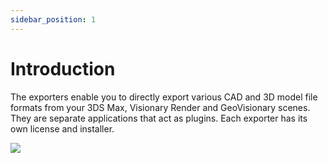 ```yaml
---
sidebar_position: 1
---
```


# Introduction

The exporters enable you to directly export various CAD and 3D model file formats from your 3DS Max, Visionary Render and GeoVisionary scenes. They are separate applications that act as plugins. Each exporter has its own license and installer.

![](/img/exporters/biplane.png)
